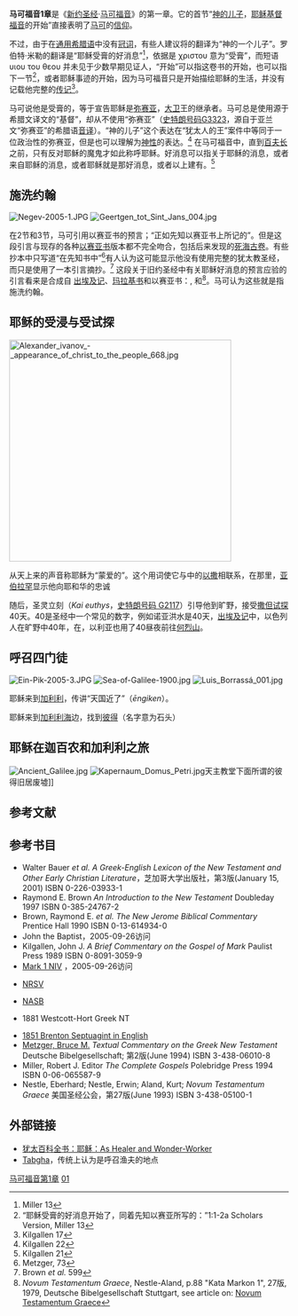 '''马可福音1章'''是《[[新约圣经|新约圣经]]·[[马可福音|马可福音]]》的第一章。它的首节“[[神的儿子|神的儿子]]，[[耶稣|耶稣]][[基督|基督]][[福音|福音]]的开始”直接表明了[[马可|马可]]的[[信仰|信仰]]。

不过，由于在[[通用希腊语|通用希腊语]]中没有[[冠词|冠词]]，有些人建议将{{bibleverse-nb||马可福音|1章1节|70}}的{{polytonic|ιησου χριστου υιου του θεου}}翻译为“神的一个儿子”。罗伯特·米勒的翻译是“耶稣受膏的好消息”<ref>Miller 13</ref>，依据是 χριστου 意为“受膏”，而短语 υιου του θεου 并未见于少数早期见证人，“开始”可以指这卷书的开始，也可以指下一节<ref>“耶稣受膏的好消息开始了，同着先知以赛亚所写的：”1:1-2a Scholars Version, Miller 13</ref>，或者耶稣事迹的开始，因为马可福音只是开始描绘耶稣的生活，并没有记载他完整的[[传记|传记]]<ref>Kilgallen 17</ref>。

马可说他是受膏的，等于宣告耶稣是[[弥赛亚|弥赛亚]]，[[大卫|大卫]]王的继承者。马可总是使用源于希腊文译文的“基督”，却从不使用“弥赛亚”（[http://www.blueletterbible.org/cgi-bin/strongs.pl?strongs=3323 史特朗号码G3323]{{dead link|date=十一月 2017 |bot=InternetArchiveBot }}，源自于亚兰文“弥赛亚”的希腊语[[音译|音译]]）。“神的儿子”这个表达在“犹太人的王”案件中等同于一位政治性的弥赛亚，但是也可以理解为[[神性|神性]]的表达。<ref>Kilgallen 22</ref> 在马可福音中，直到{{bibleverse||马可福音|15章39节}}[[百夫长|百夫长]]之前，只有反对耶稣的魔鬼才如此称呼耶稣。好消息可以指关于耶稣的消息，或者来自耶稣的消息，或者耶稣就是那好消息，或者以上建有。<ref>Kilgallen 21</ref>

== 施洗约翰 ==
[[Image:Negev-2005-1.JPG|thumb]]
[[Image:Geertgen_tot_Sint_Jans_004.jpg|right]]
{{main|施洗约翰}}

在2节和3节，马可引用以赛亚书的预言；“正如先知以赛亚书上所记的”。但是这段引言与现存的各种[[以赛亚书|以赛亚书]]版本都不完全吻合，包括后来发现的[[死海古卷|死海古卷]]。有些抄本中只写道“在先知书中”<ref>Metzger, 73</ref>有人认为这可能显示他没有使用完整的犹太教圣经，而只是使用了一本引言摘抄。<ref>Brown ''et al.'' 599</ref> 这段关于旧约圣经中有关耶稣好消息的预言应验的引言看来是合成自 [[出埃及记|出埃及记]]、[[玛拉基书|玛拉基书]]和以赛亚书：{{bibleverse||出埃及记|23:20}}, {{bibleverse||玛拉基书|3:1}}和{{bibleverse||以赛亚书|40:3}}<ref>''Novum Testamentum Graece'', Nestle-Aland, p.88 "Kata Markon 1", 27版, 1979, Deutsche Bibelgesellschaft Stuttgart, see article on: [[Novum_Testamentum_Graece|Novum Testamentum Graece]]</ref>。马可认为这些就是指施洗约翰。

== 耶稣的受浸与受试探==
[[Image:Alexander_ivanov_-_appearance_of_christ_to_the_people_668.jpg|400px]]
{{seealso|耶稣受浸|耶稣受试探}}

从天上来的声音称耶稣为“蒙爱的”。这个用词使它与{{CUV|创世记|22}}中的[[以撒|以撒]]相联系，在那里，[[亚伯拉罕|亚伯拉罕]]显示他向耶和华的忠诚 

随后，圣灵立刻（''Kai euthys''，[http://www.blueletterbible.org/cgi-bin/strongs.pl?strongs=2117 史特朗号码 G2117]）引导他到旷野，接受[[撒但|撒但]][[耶稣受试探|试探]]40天。40是圣经中一个常见的数字，例如诺亚洪水是40天{{bibleverse||创世记|7章}}，[[出埃及记|出埃及记]]中，以色列人在旷野中40年，在{{CUV|列王紀上|19|8}}，以利亚也用了40昼夜前往[[何烈山|何烈山]]。

== 呼召四门徒 ==
[[Image:Ein-Pik-2005-3.JPG|thumb]]
[[Image:Sea-of-Galilee-1900.jpg|right]]
[[Image:Luis_Borrassá_001.jpg|right]]
{{seealso|门徒|十二使徒}}

耶稣来到[[加利利|加利利]]，传讲“天国近了”（''ēngiken''）。

耶稣来到[[加利利海|加利利海]]边，找到[[彼得|彼得]]（名字意为石头）

== 耶稣在迦百农和加利利之旅 ==
[[Image:Ancient_Galilee.jpg|thumb]]
[[Image:Kapernaum_Domus_Petri.jpg|thumb]]天主教堂下面所谓的彼得旧居废墟]]

==参考文献==
<div class="references-small">
<references />
</div>

==参考书目==
*Walter Bauer ''et al.'' ''A Greek-English Lexicon of the New Testament and Other Early Christian Literature''，芝加哥大学出版社，第3版(January 15, 2001) ISBN 0-226-03933-1
*Raymond E. Brown  ''An Introduction to the New Testament''  Doubleday  1997  ISBN 0-385-24767-2
*Brown, Raymond E. ''et al.''  ''The New Jerome Biblical Commentary''  Prentice Hall  1990  ISBN 0-13-614934-0
*John the Baptist，2005-09-26访问
*Kilgallen, John J.  ''A Brief Commentary on the Gospel of Mark''  Paulist Press  1989  ISBN 0-8091-3059-9
*[http://www.biblegateway.com/passage/?book_id=48&chapter=1&version=31 Mark 1 NIV] ，2005-09-26访问
*{{bibleverse||Mark|1|NRSV}} [[NRSV|NRSV]]
*{{bibleverse||Mark|1|NASB}} [[NASB|NASB]]
*{{bibleverse||Mark|1|68}} 1881 Westcott-Hort Greek NT
*[http://www.ecmarsh.com/lxx/index.html 1851 Brenton Septuagint in English]
*[[Bruce_Metzger|Metzger, Bruce M.]] ''Textual Commentary on the Greek New Testament'' Deutsche Bibelgesellschaft; 第2版(June 1994) ISBN 3-438-06010-8
*Miller, Robert J. Editor  ''The Complete Gospels''  Polebridge Press  1994  ISBN 0-06-065587-9
*Nestle, Eberhard; Nestle, Erwin; Aland, Kurt; ''Novum Testamentum Graece'' 美国圣经公会，第27版(June 1993) ISBN 3-438-05100-1

==外部链接==
*[http://jewishencyclopedia.com/view.jsp?artid=254&letter=J&search=Jesus#1010 犹太百科全书：耶稣：As Healer and Wonder-Worker]
*[https://web.archive.org/web/20121022105329/http://www.bibleplaces.com/tabgha.htm Tabgha]，传统上认为是呼召渔夫的地点

{{sequence
| prev = [[马太福音28章|马太福音28章]]
| list = 新約聖經的章節<br />[[马可福音|马可福音]]
| next = [[马可福音2章|马可福音2章]]
}}

[[Category:马可福音第1章|]]
[[Category:马可福音章节|01]]